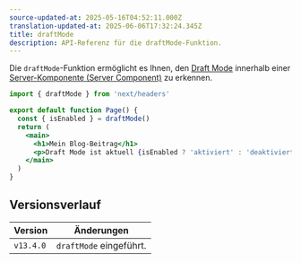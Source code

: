 ```yaml
---
source-updated-at: 2025-05-16T04:52:11.000Z
translation-updated-at: 2025-06-06T17:32:24.345Z
title: draftMode
description: API-Referenz für die draftMode-Funktion.
---
```


Die `draftMode`-Funktion ermöglicht es Ihnen, den [Draft Mode](/docs/app/building-your-application/configuring/draft-mode) innerhalb einer [Server-Komponente (Server Component)](/docs/app/building-your-application/rendering/server-components) zu erkennen.

```jsx filename="app/page.js"
import { draftMode } from 'next/headers'

export default function Page() {
  const { isEnabled } = draftMode()
  return (
    <main>
      <h1>Mein Blog-Beitrag</h1>
      <p>Draft Mode ist aktuell {isEnabled ? 'aktiviert' : 'deaktiviert'}</p>
    </main>
  )
}
```

## Versionsverlauf

| Version   | Änderungen               |
| --------- | ------------------------ |
| `v13.4.0` | `draftMode` eingeführt.  |